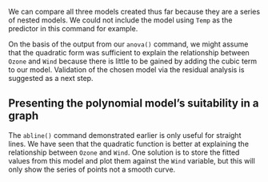 ﻿We can compare all three models created thus far because they are a
series of nested models. We could not include the model using
`Temp` as the predictor in this command for example.

On the basis of the output from our `anova()` command, we might
assume that the quadratic form was sufficient to explain the
relationship between `Ozone` and `Wind` because
there is little to be gained by adding the cubic term to our model.
Validation of the chosen model via the residual analysis is suggested as
a next step.

## Presenting the polynomial model’s suitability in a graph

The `abline()` command demonstrated earlier is only useful for
straight lines. We have seen that the quadratic function is better at
explaining the relationship between `Ozone` and
`Wind`. One solution is to store the fitted values from this
model and plot them against the `Wind` variable, but this will
only show the series of points not a smooth curve. 

